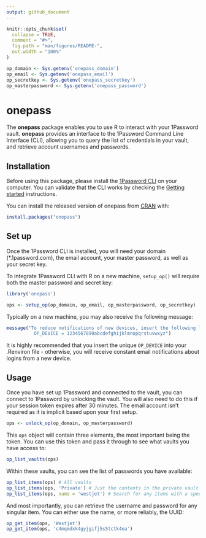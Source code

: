 ```yaml
---
output: github_document
---
```


<!-- README.md is generated from README.Rmd. Please edit that file -->

```r
knitr::opts_chunk$set(
  collapse = TRUE,
  comment = "#>",
  fig.path = "man/figures/README-",
  out.width = "100%"
)

op_domain <- Sys.getenv('onepass_domain')
op_email <- Sys.getenv('onepass_email')
op_secretkey <- Sys.getenv('onepass_secretkey')
op_masterpassword <- Sys.getenv('onepass_password')
```

# onepass

<!-- badges: start -->
<!-- badges: end -->

The **onepass** package enables you to use R to interact with your 1Password vault. **onepass** provides an interface to the 1Password Command Line Interface (CLI), allowing you to query the list of credentials in your vault, and retrieve account usernames and passwords.

## Installation

Before using this package, please install the [1Password CLI](https://1password.com/downloads/command-line/) on your computer. You can validate that the CLI works by checking the [Getting started](https://support.1password.com/command-line-getting-started/) instructions.

You can install the released version of onepass from [CRAN](https://CRAN.R-project.org) with:

```r
install.packages("onepass")
```

## Set up

Once the 1Password CLI is installed, you will need your domain (*.1password.com), the email account, your master password, as well as your secret key. 

To integrate 1Password CLI with R on a new machine, `setup_op()` will require both the master password and secret key:

```r
library('onepass')

ops <- setup_op(op_domain, op_email, op_masterpassword, op_secretkey) 
```

Typically on a new machine, you may also receive the following message:

```r
message("To reduce notifications of new devices, insert the following line into the \nRenviron file (usethis::edit_r_environ() or edit .Renviron):
          OP_DEVICE = 1234567890abcdefghijklmnopqrstuvwxyz")
```

It is highly recommended that you insert the unique `OP_DEVICE` into your .Renviron file - otherwise, you will receive constant email notifications about logins from a new device.

## Usage

Once you have set up 1Password and connected to the vault, you can connect to 1Password by unlocking the vault. You will also need to do this if your session token expires after 30 minutes. The email account isn't required as it is implicit based upon your first setup.

```r
ops <- unlock_op(op_domain, op_masterpassword)
```

This `ops` object will contain three elements, the most important being the token. You can use this token and pass it through to see what vaults you have access to:

```r
op_list_vaults(ops)
```

Within these vaults, you can see the list of passwords you have available:

```r
op_list_items(ops) # All vaults
op_list_items(ops, 'Private') # Just the contents in the private vault
op_list_items(ops, name = 'westjet') # Search for any items with a specific name in it
```

And most importantly, you can retrieve the username and password for any singular item. You can either use the name, or more reliably, the UUID:

```r
op_get_item(ops, 'Westjet')
op_get_item(ops, 'c4mqmdxk4gyjgifj5s5tctk4ea')
```

